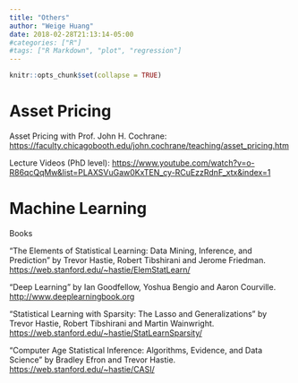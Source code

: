 ```yaml
---
title: "Others"
author: "Weige Huang"
date: 2018-02-28T21:13:14-05:00
#categories: ["R"]
#tags: ["R Markdown", "plot", "regression"]
---
```


```r
knitr::opts_chunk$set(collapse = TRUE)
```

# Asset Pricing
Asset Pricing with Prof. John H. Cochrane: <https://faculty.chicagobooth.edu/john.cochrane/teaching/asset_pricing.htm>
 
 Lecture Videos (PhD level):
 <https://www.youtube.com/watch?v=o-R86qcQqMw&list=PLAXSVuGaw0KxTEN_cy-RCuEzzRdnF_xtx&index=1>

# Machine Learning

Books

"The Elements of Statistical Learning: Data Mining, Inference, and Prediction" by Trevor Hastie, Robert Tibshirani and Jerome Friedman. <https://web.stanford.edu/~hastie/ElemStatLearn/>

"Deep Learning" by Ian Goodfellow, Yoshua Bengio and Aaron Courville.
<http://www.deeplearningbook.org>

"Statistical Learning with Sparsity: The Lasso and Generalizations" by Trevor Hastie, Robert Tibshirani and Martin Wainwright.
<https://web.stanford.edu/~hastie/StatLearnSparsity/>

"Computer Age Statistical Inference: Algorithms, Evidence, and Data Science" by Bradley Efron and Trevor Hastie. <https://web.stanford.edu/~hastie/CASI/>

